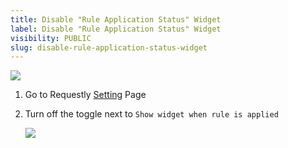 ```yaml
---
title: Disable "Rule Application Status" Widget
label: Disable "Rule Application Status" Widget
visibility: PUBLIC
slug: disable-rule-application-status-widget
---
```


<Image src="https://cdn.hashnode.com/res/hashnode/image/upload/v1722446084833/c894100c-48e7-4ac0-8063-282775656228.png" align="center" />

1. Go to Requestly [Setting](https://app.requestly.io/settings/global-settings) Page

2. Turn off the toggle next to `Show widget when rule is applied`

   <Image src="https://cdn.hashnode.com/res/hashnode/image/upload/v1721205202773/afeed1ff-bb27-4d94-878c-0561d2827181.gif" align="center" />
